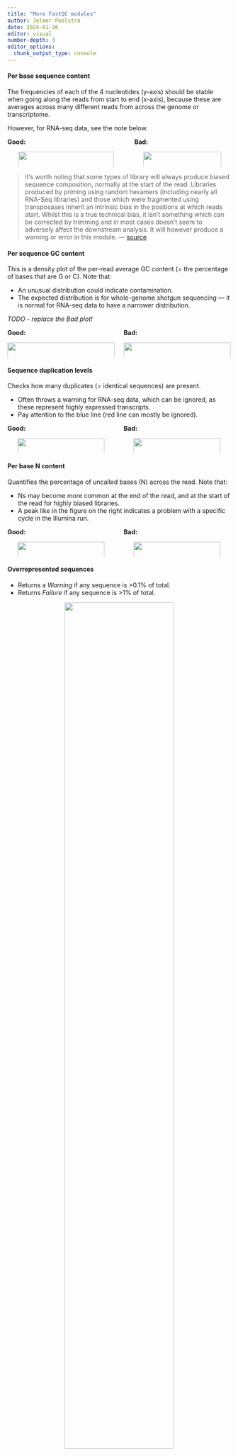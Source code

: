 ```yaml
---
title: "More FastQC modules"
author: Jelmer Poelstra
date: 2024-01-26
editor: visual
number-depth: 3
editor_options: 
  chunk_output_type: console
---
```


#### Per base sequence content

The frequencies of each of the 4 nucleotides (y-axis) should be stable when 
going along the reads from start to end (x-axis),
because these are averages across many different reads from across the genome
or transcriptome.

However, for RNA-seq data, see the note below.

::: {.columns}
::: {.column width="55%"}
**Good:**
<p align="center"><img src=img_HTS/fastqc_mod05_per-base-content_good.png width="90%"></p>
:::

::: {.column width="45%"}
**Bad:**
<p align="center"><img src=img_HTS/fastqc_mod05_per-base-content_bad.png width="90%"></p>
:::
:::

> It's worth noting that some types of library will always produce biased sequence composition, normally at the start of the read. Libraries produced by priming using random hexamers (including nearly all RNA-Seq libraries) and those which were fragmented using transposases inherit an intrinsic bias in the positions at which reads start. Whilst this is a true technical bias, it isn't something which can be corrected by trimming and in most cases doesn't seem to adversely affect the downstream analysis. It will however produce a warning or error in this module.
> &mdash; [source](https://www.bioinformatics.babraham.ac.uk/projects/fastqc/Help/3%20Analysis%20Modules/4%20Per%20Base%20Sequence%20Content.html)

#### Per sequence GC content

This is a density plot of the per-read average GC content
(= the percentage of bases that are G or C). Note that:

- An unusual distribution could indicate contamination.
- The expected distribution is for whole-genome shotgun sequencing ---
  it is normal for RNA-seq data to have a narrower distribution.

_TODO - replace the Bad plot!_

::: {.columns}
::: {.column width="50%"}
**Good:**
<p align="center"><img src=img_HTS/fastqc_mod06_GC_good.png width="100%"></p>
:::

::: {.column width="50%"}
**Bad:**
<p align="center"><img src=img_HTS/fastqc_mod06_GC_bad.png width="100%"></p>
:::
:::


#### Sequence duplication levels

Checks how many duplicates (= identical sequences) are present.

- Often throws a warning for RNA-seq data, which can be ignored,
  as these represent highly expressed transcripts.
- Pay attention to the blue line (red line can mostly be ignored).

::: {.columns}
::: {.column width="50%"}
**Good:**
<p align="center"><img src=img_HTS/fastqc_mod09_seqdup_good.png width="90%"></p>
:::

::: {.column width="50%"}
**Bad:**
<p align="center"><img src=img_HTS/fastqc_mod09_seqdup_bad.png width="90%"></p>
:::
:::

#### Per base N content

Quantifies the percentage of uncalled bases (N) across the read. Note that:

- Ns may become more common at the end of the read,
  and at the start of the read for highly biased libraries.
- A peak like in the figure on the right indicates a problem with a specific
  cycle in the Illumina run.
  
::: {.columns}
::: {.column width="50%"}
**Good:**
<p align="center"><img src=img_HTS/fastqc_mod07_N_good.png width="90%"></p>
:::

::: {.column width="50%"}
**Bad:**
<p align="center"><img src=img_HTS/fastqc_mod07_N_bad.png width="90%"></p>
:::
:::

#### Overrepresented sequences

- Returns a *Warning* if any sequence is >0.1% of total.
- Returns *Failure* if any sequence is >1% of total.

<p align="center"><img src=img_HTS/fastqc_mod10_overrepresented.png width="70%"></p>
